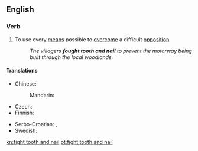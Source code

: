==English==
{{rfd|[[fight]] + [[tooth and nail]]}}

===Verb===
{{head|en|verb|head=[[fight]] [[tooth and nail]]}}

# {{label|en|idiomatic}} To use every [[means]] possible to [[overcome]] a difficult [[opposition]]
#: ''The villagers '''fought tooth and nail''' to prevent the motorway being built through the local woodlands.''

====Translations====
{{trans-top|use every means possible to overcome a difficult opposition}}
* Chinese:
*: Mandarin: {{t+|cmn|全力以赴|sc=Hani}}
* Czech: {{t|cs|bránit se zuby nehty}}
* Finnish: {{t|fi|[[taistella]] [[kynsin hampain]]}}
{{trans-mid}}
* Serbo-Croatian: {{t|sh|boriti se zubima i noktima}}, {{t|sh|boriti se svim raspoloživim silama}}
* Swedish: {{t|sv|slåss med näbbar och klor}}
{{trans-bottom}}

[[kn:fight tooth and nail]]
[[pt:fight tooth and nail]]